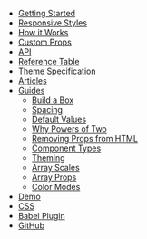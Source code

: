 - [Getting Started](/getting-started)
- [Responsive Styles](/responsive-styles)
- [How it Works](/how-it-works)
- [Custom Props](/custom-props)
- [API](/api)
- [Reference Table](/table)
- [Theme Specification](/theme-specification)
- [Articles](/articles)
- [Guides](/guides)
  - [Build a Box](/guides/build-a-box)
  - [Spacing](/guides/spacing)
  - [Default Values](/guides/default-values)
  - [Why Powers of Two](/guides/why-powers-of-two)
  - [Removing Props from HTML](/guides/removing-props-from-html)
  - [Component Types](/guides/component-types)
  - [Theming](/guides/theming)
  - [Array Scales](/guides/array-scales)
  - [Array Props](/guides/array-props)
  - [Color Modes](/guides/color-modes)
- [Demo](/demo)
- [CSS](/css)
- [Babel Plugin](/babel-plugin)
- [GitHub](https://github.com/styled-system/styled-system)
